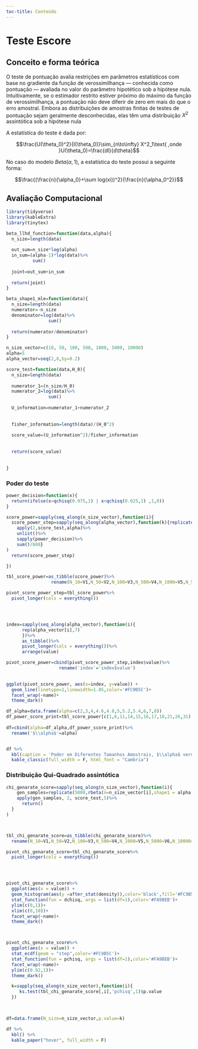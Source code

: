 ```yaml
--- 
toc-title: Conteúdo
---
```


# Teste Escore


## Conceito e forma teórica

O teste de pontuação avalia restrições em parâmetros estatísticos com base no gradiente da função de verossimilhança — conhecida como pontuação — avaliada no valor do parâmetro hipotético sob a hipótese nula. Intuitivamente, se o estimador restrito estiver próximo do máximo da função de verossimilhança, a pontuação não deve diferir de zero em mais do que o erro amostral. Embora as distribuições de amostras finitas de testes de pontuação sejam geralmente desconhecidas, elas têm uma distribuição $X^2$ assintótica sob a hipótese nula

A estatística do teste é dada por:

$$\frac{U(\theta_0)^2}{I(\theta_0)}\sim_{n\to\infty} X^2_1\text{ ,onde }U(\theta_0)=\frac{dl}{d\theta}$$


No caso do modelo $Beta(\alpha,1)$, a estatística do teste possui a seguinte forma:

$$\frac{(\frac{n}{\alpha_0}+\sum log(xi))^2}{\frac{n}{\alpha_0^2}}$$


## Avaliação Computacional

```r
library(tidyverse)
library(kableExtra)
library(tinytex)
```


```r
beta_llhd_function=function(data,alpha){
  n_size=length(data)
  
  out_sum=n_size*log(alpha)
  in_sum=(alpha-1)*log(data)%>%
          sum()
  
  joint=out_sum+in_sum
  
  return(joint)
}

beta_shape1_mle=function(data){
  n_size=length(data)
  numerator=-n_size
  denominator=log(data)%>%
                sum()
  
  return(numerator/denominator)
}


```

```r
n_size_vector=c(10, 50, 100, 500, 1000, 5000, 10000)
alpha=5
alpha_vector=seq(2,8,by=0.2)
```



```r
score_test=function(data,H_0){
  n_size=length(data)
  
  numerator_1=(n_size/H_0)
  numerator_2=log(data)%>%
                sum()
  
  U_information=numerator_1+numerator_2
  
  
  fisher_information=length(data)/(H_0^2)
  
  score_value=(U_information^2)/fisher_information
  
  
  return(score_value)
  
  
}
```


### Poder do teste

```r

power_decision=function(x){
  return(ifelse(x>qchisq(0.975,1) | x<qchisq(0.025,1) ,1,0))
}

score_power=sapply(seq_along(n_size_vector),function(i){
  score_power_step=sapply(seq_along(alpha_vector),function(k){replicate(600,rbeta(n=n_size_vector[i],shape1 = alpha_vector[k],shape2 = 1))%>%
    apply(2,score_test,alpha)%>%
    unlist()%>%
    sapply(power_decision)%>%
    sum()/600}
)
  return(score_power_step)

})

tbl_score_power=as_tibble(score_power)%>%
                 rename(N_10=V1,N_50=V2,N_100=V3,N_500=V4,N_1000=V5,N_5000=V6,N_10000=V7)

pivot_score_power_step=tbl_score_power%>%
  pivot_longer(cols = everything())




index=sapply(seq_along(alpha_vector),function(i){
      rep(alpha_vector[i],7)
      })%>%
      as_tibble()%>%
      pivot_longer(cols = everything())%>%
      arrange(value)

pivot_score_power=cbind(pivot_score_power_step,index$value)%>%
                    rename('index'='index$value')
  

ggplot(pivot_score_power, aes(x=index, y=value)) +
  geom_line(linetype=1,linewidth=1.05,color='#FC9B5C')+
  facet_wrap(~name)+
  theme_dark()


```


```r
df_alpha=data.frame(alpha=c(2,3,4,4.6,4.8,5,5.2,5.4,6,7,8))
df_power_score_print=tbl_score_power[c(1,6,11,14,15,16,17,18,21,26,31),]
    
df=cbind(alpha=df_alpha,df_power_score_print)%>%
  rename('$\\alpha$'=alpha)


df %>%
  kbl(caption = 'Poder em Diferentes Tamanhos Amostrais, $\\alpha$ verdadeiro = 5') %>%
  kable_classic(full_width = F, html_font = "Cambria")
```


### Distribuição Qui-Quadrado assintótica


```r
chi_genarate_score=sapply(seq_along(n_size_vector),function(i){
    gen_samples=replicate(5000,rbeta(n=n_size_vector[i],shape1 = alpha,shape2 = 1))
    apply(gen_samples, 2, score_test,5)%>%
      return()
  }
)



tbl_chi_genarate_score=as_tibble(chi_genarate_score)%>%
  rename(N_10=V1,N_50=V2,N_100=V3,N_500=V4,N_1000=V5,N_5000=V6,N_10000=V7)

pivot_chi_genarate_score=tbl_chi_genarate_score%>%
  pivot_longer(cols = everything())




pivot_chi_genarate_score%>% 
  ggplot(aes(x = value)) + 
  geom_histogram(aes(y =after_stat(density)),color='black',fill='#FC9B5C')+
  stat_function(fun = dchisq, args = list(df=1),color='#FA9BEB')+ 
  ylim(c(0,1))+
  xlim(c(0,10))+
  facet_wrap(~name)+
  theme_dark()




```


```r

pivot_chi_genarate_score%>% 
  ggplot(aes(x = value)) + 
  stat_ecdf(geom = "step",color='#FC9B5C')+
  stat_function(fun = pchisq, args = list(df=1),color='#FA9BEB')+ 
  facet_wrap(~name)+
  ylim(c(0.92,1))+
  theme_dark()


```


```r

  k=sapply(seq_along(n_size_vector),function(i){
     ks.test(tbl_chi_genarate_score[,i],'pchisq',1)$p.value
  })


  
df=data.frame(N_size=n_size_vector,p.value=k)

df %>%
  kbl() %>%
  kable_paper("hover", full_width = F)

```



